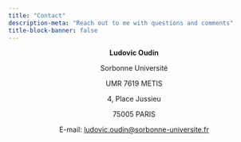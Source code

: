 ```yaml
---
title: "Contact"
description-meta: "Reach out to me with questions and comments"
title-block-banner: false
---
```


<center>

**Ludovic Oudin**

Sorbonne Université

UMR 7619 METIS

4, Place Jussieu

75005 PARIS


E-mail: <ludovic.oudin@sorbonne-universite.fr>


</center>
